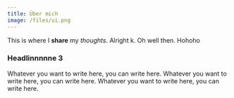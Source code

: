 ```yaml
---
title: Über mich
image: /files/ui.png
---
```

This is where I **share** my _thoughts_. Alright k. Oh well then. Hohoho

### Headlinnnnne 3

Whatever you want to write here, you can write here. Whatever you want to write here, you can write here. Whatever you want to write here, you can write here.